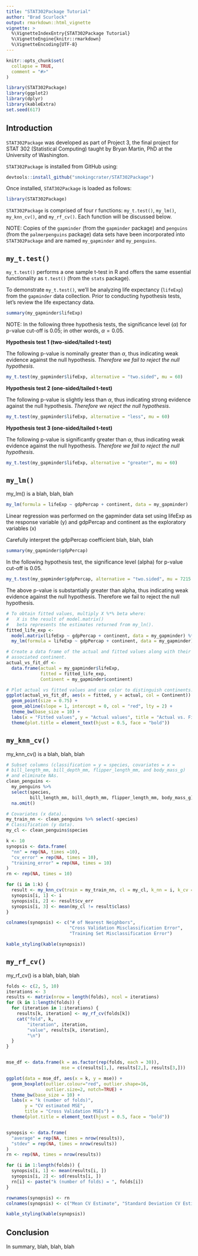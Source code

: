 ```yaml
---
title: "STAT302Package Tutorial"
author: "Brad Scurlock"
output: rmarkdown::html_vignette
vignette: >
  %\VignetteIndexEntry{STAT302Package Tutorial}
  %\VignetteEngine{knitr::rmarkdown}
  %\VignetteEncoding{UTF-8}
---
```


<!--- Begin styling code. --->
<style type="text/css">
/* Whole document: */
/*
body{
  font-family: "Palatino Linotype", "Book Antiqua", Palatino, serif;
  font-size: 12pt;
}
*/
h1.title {
  font-size: 38px;
  text-align: center;
}
h4.author {
  font-size: 18px;
  text-align: center;
}
</style>
<!--- End styling code. --->

```r
knitr::opts_chunk$set(
  collapse = TRUE,
  comment = "#>"
)
```

```r
library(STAT302Package)
library(ggplot2)
library(dplyr)
library(kableExtra)
set.seed(617)
```

## **Introduction**

`STAT302Package` was developed as part of Project 3, the final project for STAT 302 (Statistical Computing) taught by Bryan Martin, PhD at the University of Washington.

`STAT302Package` is installed from GitHub using:

```r
devtools::install_github("smokingcrater/STAT302Package")
```

Once installed, `STAT302Package` is loaded as follows:

```r
library(STAT302Package)
```

`STAT302Package` is comprised of four r functions: `my_t.test()`, `my_lm()`, `my_knn_cv()`, and `my_rf_cv()`.  Each function will be discussed below.

NOTE: Copies of the `gapminder` (from the `gapminder` package) and `penguins` (from the `palmerpenguins` package) data sets have been incorporated into `STAT302Package` and are named `my_gapminder` and `my_penguins`.

## **`my_t.test()`**

`my_t.test()` performs a one sample t-test in R and offers the same essential functionality as `t.test()` (from the `stats` package).

To demonstrate `my_t.test()`, we'll be analyzing life expectancy (`lifeExp`) from the `gapminder` data collection.  Prior to conducting hypothesis tests, let's review the life expectancy data.

```r
summary(my_gapminder$lifeExp)
```

NOTE: In the following three hypothesis tests, the significance level ($\alpha$) for p-value cut-off is 0.05; in other words, $\alpha = 0.05$.

**Hypothesis test 1 (two-sided/tailed t-test)**
\begin{align}
H_0: \mu &= 60,\\
H_a: \mu &\neq 60.
\end{align}

The following p-value is nominally greater than $\alpha$, thus indicating weak evidence against the null hypothesis.  *Therefore we fail to reject the null hypothesis*.

```r
my_t.test(my_gapminder$lifeExp, alternative = "two.sided", mu = 60)
```

**Hypothesis test 2 (one-sided/tailed t-test)**
\begin{align}
H_0: \mu &= 60,\\
H_a: \mu &< 60.
\end{align}

The following p-value is slightly less than $\alpha$, thus indicating strong evidence against the null hypothesis.  *Therefore we reject the null hypothesis*.

```r
my_t.test(my_gapminder$lifeExp, alternative = "less", mu = 60)
```

**Hypothesis test 3 (one-sided/tailed t-test)**
\begin{align}
H_0: \mu &= 60,\\
H_a: \mu &> 60.
\end{align}

The following p-value is significantly greater than $\alpha$, thus indicating weak evidence against the null hypothesis.  *Therefore we fail to reject the null hypothesis*.

```r
my_t.test(my_gapminder$lifeExp, alternative = "greater", mu = 60)
```


## **`my_lm()`**

my_lm() is a blah, blah, blah

```r
my_lm(formula = lifeExp ~ gdpPercap + continent, data = my_gapminder)
```

Linear regression was performed on the gapminder data set using lifeExp as the response variable (y) and gdpPercap and continent as the exploratory variables (x)

Carefully interpret the gdpPercap coefficient blah, blah, blah

```r
summary(my_gapminder$gdpPercap)
```

In the following hypothesis test, the significance level (alpha) for p-value cut-off is 0.05.

```r
my_t.test(my_gapminder$gdpPercap, alternative = "two.sided", mu = 7215.3)
```

The above p-value is substantially greater than alpha, thus indicating weak evidence against the null hypothesis.  Therefore we fail to reject the null hypothesis.

```r
# To obtain fitted values, multiply X %*% beta where:
#   X is the result of model.matrix()
#   beta represents the estimates returned from my_ln().
fitted_life_exp <-
  model.matrix(lifeExp ~ gdpPercap + continent, data = my_gapminder) %*%
  my_lm(formula = lifeExp ~ gdpPercap + continent, data = my_gapminder)[, 1]

# Create a data frame of the actual and fitted values along with their
# associated continent.
actual_vs_fit_df <-
  data.frame(actual = my_gapminder$lifeExp,
             fitted = fitted_life_exp,
             Continent = my_gapminder$continent)

# Plot actual vs fitted values and use color to distinguish continents.
ggplot(actual_vs_fit_df, aes(x = fitted, y = actual, col = Continent)) +
  geom_point(size = 0.75) +
  geom_abline(slope = 1, intercept = 0, col = "red", lty = 2) +
  theme_bw(base_size = 10) +
  labs(x = "Fitted values", y = "Actual values", title = "Actual vs. Fitted") +
  theme(plot.title = element_text(hjust = 0.5, face = "bold"))
```

## **`my_knn_cv()`**

my_knn_cv() is a blah, blah, blah

```r
# Subset columns (classification = y = species, covariates = x =
# bill_length_mm, bill_depth_mm, flipper_length_mm, and body_mass_g)
# and eliminate NAs.
clean_penguins <-
  my_penguins %>%
  select(species,
         bill_length_mm, bill_depth_mm, flipper_length_mm, body_mass_g) %>%
  na.omit()

# Covariates (x data)..
my_train_nn <- clean_penguins %>% select(-species)
# Classification (y data).
my_cl <- clean_penguins$species

k <- 10
synopsis <- data.frame(
  "nn" = rep(NA, times =10),
  "cv_error" = rep(NA, times = 10),
  "training_error" = rep(NA, times = 10)
)
rn <- rep(NA, times = 10)

for (i in 1:k) {
  result <- my_knn_cv(train = my_train_nn, cl = my_cl, k_nn = i, k_cv = 5)
  synopsis[i, 1] <- i
  synopsis[i, 2] <- result$cv_err
  synopsis[i, 3] <- mean(my_cl != result$class)
}

colnames(synopsis) <- c("# of Nearest Neighbors",
                        "Cross Validation Misclassification Error",
                        "Training Set Misclassification Error")

kable_styling(kable(synopsis))
```

## **`my_rf_cv()`**

my_rf_cv() is a blah, blah, blah

```r
folds <- c(2, 5, 10)
iterations <- 3
results <- matrix(nrow = length(folds), ncol = iterations)
for (k in 1:length(folds)) {
  for (iteration in 1:iterations) {
    results[k, iteration] <- my_rf_cv(folds[k])
    cat("fold", k,
        "iteration", iteration,
        "value", results[k, iteration],
        "\n")
  }
}


mse_df <- data.frame(k = as.factor(rep(folds, each = 30)),
                     mse = c(results[1,], results[2,], results[3,]))

ggplot(data = mse_df, aes(x = k, y = mse)) +
  geom_boxplot(outlier.colour="red", outlier.shape=16,
               outlier.size=2, notch=TRUE) +
  theme_bw(base_size = 10) +
  labs(x = "k (number of folds)",
       y = "CV estimated MSE",
       title = "Cross Validation MSEs") +
  theme(plot.title = element_text(hjust = 0.5, face = "bold"))


synopsis <- data.frame(
  "average" = rep(NA, times = nrow(results)),
  "stdev" = rep(NA, times = nrow(results))
)
rn <- rep(NA, times = nrow(results))

for (i in 1:length(folds)) {
  synopsis[i, 1] <- mean(results[i, ])
  synopsis[i, 2] <- sd(results[i, ])
  rn[i] <- paste("k (number of folds) = ", folds[i])
}

rownames(synopsis) <- rn
colnames(synopsis) <- c("Mean CV Estimate", "Standard Deviation CV Estimate")

kable_styling(kable(synopsis))
```

## **Conclusion**

In summary, blah, blah, blah
